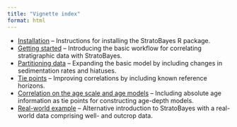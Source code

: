 ```yaml
---
title: "Vignette index"
format: html
---
```


- [Installation](https://stratobayes.github.io/software.html#installation) -- Instructions for installing the StratoBayes R package.
- [Getting started](https://stratobayes.github.io/vignettes/StratoBayes.html) -- Introducing the basic workflow for correlating stratigraphic data with StratoBayes.  
- [Partitioning data](https://stratobayes.github.io/vignettes/Partitioning.html) -- Expanding the basic model by including changes in sedimentation rates and hiatuses.  
- [Tie points](https://stratobayes.github.io/vignettes/Tie-points.html) -- Improving correlations by including known reference horizons.  
- [Correlation on the age scale and age models](https://stratobayes.github.io/vignettes/Age-modelling.html) -- Including absolute age information as tie points for constructing age-depth models.  
- [Real-world example](https://stratobayes.github.io/tutorial-1/StratoBayes-Tutorial-1.html) -- Alternative introduction to StratoBayes with a real-world data comprising well- and outcrop data.  
